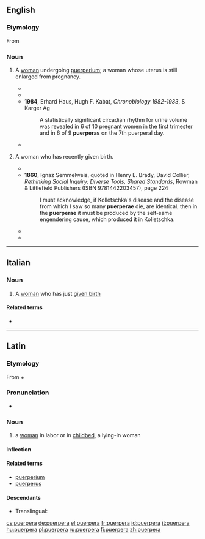 ==English==

===Etymology===
From {{etyl|la|en}} {{m|la|puerpera}}

===Noun===
{{en-noun|puerperas|puerperae}}
# {{lb|en|obstetrics}} A [[woman]] undergoing [[puerperium]]; a woman whose uterus is still enlarged from pregnancy.
#* {{quote-book|year=1918|passage=I saw a very serious hemorrhage result from relaxation of the uterus on the eleventh day when the '''puerpera''' had been frightened by a domestic quarrel.|page=813|title=Principles and practice of obstetrics|author=Joseph Bolivar De Lee}}
#* {{quote-book|year=1934|passage=Since one of the principal reasons for keeping the '''puerpera''' in a recumbent posture is avoidance of strain upon relaxed and weakened supporting structures by a large heavy uterus, the length of the stay in bed is not made a matter of routine|title=Pamphlets and Reprints|page=350|author=Karl Mathias Beierlein}}
#* '''1984''', Erhard Haus, Hugh F. Kabat, ''Chronobiology 1982-1983'', S Karger Ag
#*: A statistically significant circadian rhythm for urine volume was revealed in 6 of 10 pregnant women in the first trimester and in 6 of 9 '''puerperas''' on the 7th puerperal day.
#* {{quote-book|year=2011|passage=Abdominal ultrasound of the '''puerpera''' usually does not require a full bladder, because the enlarged uterus directly abuts the anterior abdominal wall and can be scanned without difficulty.|title=Ultrasound in Obstetrics and Gynecology|volume=1|author=Eberhard Merz|chapter=Ultrasound in the Puerperium|page=39}}
# {{lb|en|rare}} A woman who has recently given birth.
#* {{quote-book|year=1731|passage=An often proved Remedy to bring away what is, or should not be left in the Womb of a '''Puerpera''', though it were Part of a dead Child.|page=6|volume=3|title=Medicinal experiments|author=Robert Boyle}}
#* '''1860''', Ignaz Semmelweis, quoted in Henry E. Brady, David Collier, ''Rethinking Social Inquiry: Diverse Tools, Shared Standards'', Rowman & Littlefield Publishers (ISBN 9781442203457), page 224
#*: I must acknowledge, if Kolletschka&#39;s disease and the disease from which I saw so many '''puerperae''' die, are identical, then in the '''puerperae''' it must be produced by the self-same engendering cause, which produced it in Kolletschka.
#* {{quote-book|year=1885|passage=Among the ancient Iranians, the '''puerpera''', like the menstruating woman, was regarded as "unclean".|title=Woman: an historical, gynæcological and anthropological compendium|author=Hermann Heinrich Ploss, Max Bartels, Paul Bartels, translated by Eric John Dingwall|page=150}}
#* {{quote-book|year=1907|passage=With the exception of the very nearest, — for instance, the husband and the mother of the '''puerpera''', — visitors should be kept away until she has been out of bed for a few days, and even then admitted only in small numbers and one at a time.|title=A Text-book of the science and art of obstetrics|author=Henry Jacques Garrigues|page=243}}

----

==Italian==

===Noun===
{{it-noun|f}}

# A [[woman]] who has just [[given birth]]

====Related terms====
* {{l|it|puerperio}}

----

==Latin==

===Etymology===
From {{m|la|puer||boy, child}} + {{m|la|pariō||bear, give birth}}

===Pronunciation===
* {{la-IPA|puerpera}}

===Noun===
{{la-noun|puerpera||puerperae|f|first}}

# a [[woman]] in labor or in [[childbed]], a lying-in woman

====Inflection====
{{la-decl-1st|puerper}}

====Related terms====
* [[puerperium]]
* [[puerperus]]

====Descendants====
* Translingual: {{taxlink|Thiodina puerpera|species|noshow=1}}

[[cs:puerpera]]
[[de:puerpera]]
[[el:puerpera]]
[[fr:puerpera]]
[[id:puerpera]]
[[it:puerpera]]
[[hu:puerpera]]
[[pl:puerpera]]
[[ru:puerpera]]
[[fi:puerpera]]
[[zh:puerpera]]